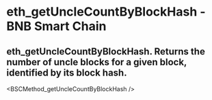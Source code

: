 # eth_getUncleCountByBlockHash - BNB Smart Chain

## eth_getUncleCountByBlockHash. Returns the number of uncle blocks for a given block, identified by its block hash.


<BSCMethod_getUncleCountByBlockHash />
